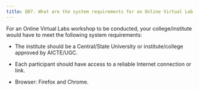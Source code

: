 ```yaml
---
title: Q07. What are the system requirements for an Online Virtual Lab Workshop?
---
```


For an  Online Virtual Labs workshop to be conducted, your
college/institute would have to meet the following system
requirements: 
  
  - The institute should be a Central/State University or 
institute/college approved by AICTE/UGC.

  - Each participant should have access to a reliable Internet connection or link.

  - Browser: Firefox and Chrome.

